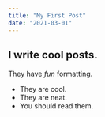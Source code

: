 ```yaml
---
title: "My First Post"
date: "2021-03-01"
---
```


## I write cool posts.

They have *fun* formatting.

* They are cool.
* They are neat.
* You should read them.